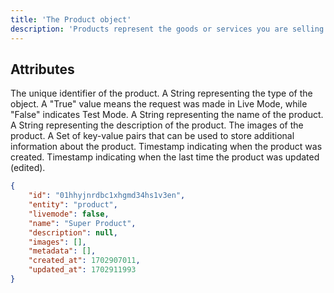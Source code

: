 ```yaml
---
title: 'The Product object'
description: 'Products represent the goods or services you are selling to your customers.'
---
```


## Attributes

<ResponseField name="id" type="string">
The unique identifier of the product.
</ResponseField>

<ResponseField name="entity" type="string">
A String representing the type of the object.
</ResponseField>

<ResponseField name="livemode" type="boolean">
  A "True" value means the request was made in Live Mode, while "False" indicates Test Mode.
</ResponseField>

<ResponseField name="name" type="string">
A String representing the name of the product.
</ResponseField>

<ResponseField name="description" type="nullable, string">
A String representing the description of the product.
</ResponseField>

<ResponseField name="images" type="array of strings">
The images of the product.
</ResponseField>

<ResponseField name="metadata" type="dictionary">
A Set of key-value pairs that can be used to store additional information about the product.
</ResponseField> 

<ResponseField name="created_at" type="timestamp">
Timestamp indicating when the product was created.
</ResponseField> 

<ResponseField name="updated_at" type="timestamp">
Timestamp indicating when the last time the product was updated (edited).
</ResponseField>

<ResponseExample>

```json The Product Object
{
    "id": "01hhyjnrdbc1xhgmd34hs1v3en",
    "entity": "product",
    "livemode": false,
    "name": "Super Product",
    "description": null,
    "images": [],
    "metadata": [],
    "created_at": 1702907011,
    "updated_at": 1702911993
}
```

</ResponseExample>